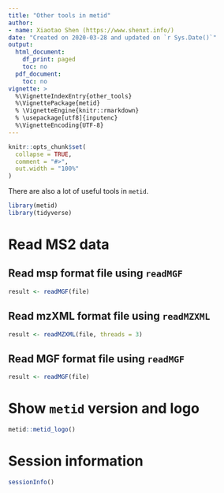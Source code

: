 ```yaml
---
title: "Other tools in metid"
author:
- name: Xiaotao Shen (https://www.shenxt.info/)
date: "Created on 2020-03-28 and updated on `r Sys.Date()`"
output:
  html_document:
    df_print: paged
    toc: no
  pdf_document:
    toc: no
vignette: >
  %\VignetteIndexEntry{other_tools}
  %\VignettePackage{metid}
  % \VignetteEngine{knitr::rmarkdown}
  % \usepackage[utf8]{inputenc}
  %\VignetteEncoding{UTF-8}
---
```


```r
knitr::opts_chunk$set(
  collapse = TRUE,
  comment = "#>",
  out.width = "100%"
)
```

There are also a lot of useful tools in `metid`.

```r
library(metid)
library(tidyverse)
```

# **Read MS2 data**

## **Read msp format file using `readMGF`**

```r
result <- readMGF(file)
```

## **Read mzXML format file using `readMZXML`**

```r
result <- readMZXML(file, threads = 3)
```

## **Read MGF format file using `readMGF`**

```r
result <- readMGF(file)
```


# **Show `metid` version and logo**

```r
metid::metid_logo()
```


# **Session information**

```r
sessionInfo()
```